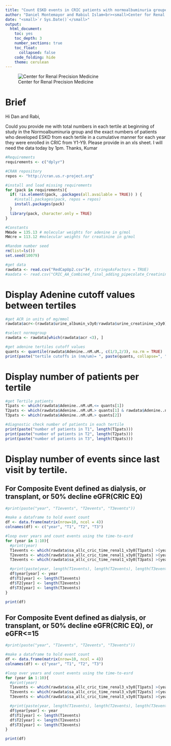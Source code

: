 ```yaml
---
title: "Count ESKD events in CRIC patients with normoalbuminuria grouped by baseline Adenine tertiles"
author: "Daniel Montemayor and Rabiul Islam<br><small>Center for Renal Precision Medicine<br>University of Texas Health San Antonio School of Medicine</small>"
date: "<small>`r Sys.Date()`</small>"
output:
  html_document:
    toc: yes
    toc_depth: 3
    number_sections: true
    toc_float: 
      collapsed: false
    code_folding: hide
    theme: cerulean
---
```


![Center for Renal Precision Medicine](https://dmontemayor.github.io/assets/Long_SOM/horizontal/JPG/UTHSA_Long-SOM_H_CMYK.jpg)

# Brief
Hi Dan and Rabi,
 
Could you provide me with total numbers in each tertile at beginning of study in the Normoalbuminuria group and the exact numbers of patients who developed ESKD from each tertile in a cumulative manner for each year they were enrolled in CRIC from Y1-Y9. Please provide in an xls sheet. I will need the data today by 1pm.
Thanks,
Kumar

```r
#Requirements
requirements <- c("dplyr")

#CRAN repository
repos <- "http://cran.us.r-project.org"

#install and load missing requirements
for (pack in requirements){
  if( !is.element(pack, .packages(all.available = TRUE)) ) {
    #install.packages(pack, repos = repos)
    install.packages(pack)
  }
  library(pack, character.only = TRUE)
}
```

```r
#Constants
MWade = 135.13 # molecular weights for adenine in g/mol
MWcre = 113.12 #molecular weights for creatinine in g/mol

#Random number seed
rm(list=ls())
set.seed(10079)

```

```r
#get data
rawdata <- read.csv("RedCapUp2.csv")#, stringsAsFactors = TRUE)
#aadata <- read.csv("CRIC_AA_Combined_final_adding_pipecolate_Creatinine_Normalized.csv")
```

# Display Adenine cutoff values between tertiles
```r
#get ACR in units of mg/mmol
rawdata$acr<-(rawdata$urine_albumin_v3y0/rawdata$urine_creatinine_v3y0)*1000/88.42

#select normogroup
rawdata <- rawdata[which(rawdata$acr <3), ]

#get adenine tertiles cutoff values
quants <- quantile(rawdata$Adenine..nM.uM., c(1/3,2/3), na.rm = TRUE)
print(paste("tertile cutoffs in (nm/um)= ", paste(quants, collapse=", ")))
```

# Display number of patients per tertile 
```r
#get Tertile patients
T1pats <- which(rawdata$Adenine..nM.uM.<= quants[1])
T2pats <- which(rawdata$Adenine..nM.uM.> quants[1] & rawdata$Adenine..nM.uM.<= quants[2])
T3pats <- which(rawdata$Adenine..nM.uM.> quants[2])

#diagnostic check number of patients in each tertile
print(paste("number of patients in T1", length(T1pats)))
print(paste("number of patients in T2", length(T2pats)))
print(paste("number of patients in T3", length(T3pats)))

```


# Display number of events since last visit by tertile.
## For Composite Event defined as dialysis, or  transplant, or 50% decline eGFR(CRIC EQ)
```r
#print(paste("year", "T1events", "T2events", "T3events"))

#make a dataframe to hold event count
df <- data.frame(matrix(nrow=10, ncol = 4))
colnames(df) <- c("year", "T1", "T2", "T3")

#loop over years and count events using the time-to-esrd
for (year in 1:10){
  #print(year)
  T1events <- which(rawdata$sa_allc_cric_time_renal1_v3y0[T1pats] >(year-1) &rawdata$sa_allc_cric_time_renal1_v3y0[T1pats] <=(year))
  T2events <- which(rawdata$sa_allc_cric_time_renal1_v3y0[T2pats] >(year-1) &rawdata$sa_allc_cric_time_renal1_v3y0[T2pats] <=(year))
  T3events <- which(rawdata$sa_allc_cric_time_renal1_v3y0[T3pats] >(year-1) &rawdata$sa_allc_cric_time_renal1_v3y0[T3pats] <=(year))

  #print(paste(year, length(T1events), length(T2events), length(T3events)))
  df$year[year] <- year
  df$T1[year] <- length(T1events)
  df$T2[year] <- length(T2events)
  df$T3[year] <- length(T3events)
} 

print(df)
```
## For Composite Event defined as dialysis, or  transplant, or 50% decline eGFR(CRIC EQ), or eGFR<=15
```r
#print(paste("year", "T1events", "T2events", "T3events"))

#make a dataframe to hold event count
df <- data.frame(matrix(nrow=10, ncol = 4))
colnames(df) <- c("year", "T1", "T2", "T3")

#loop over years and count events using the time-to-esrd
for (year in 1:10){
  #print(year)
  T1events <- which(rawdata$sa_allc_cric_time_renal3_v3y0[T1pats] >(year-1) &rawdata$sa_allc_cric_time_renal3_v3y0[T1pats] <=(year))
  T2events <- which(rawdata$sa_allc_cric_time_renal3_v3y0[T2pats] >(year-1) &rawdata$sa_allc_cric_time_renal3_v3y0[T2pats] <=(year))
  T3events <- which(rawdata$sa_allc_cric_time_renal3_v3y0[T3pats] >(year-1) &rawdata$sa_allc_cric_time_renal3_v3y0[T3pats] <=(year))

  #print(paste(year, length(T1events), length(T2events), length(T3events)))
  df$year[year] <- year
  df$T1[year] <- length(T1events)
  df$T2[year] <- length(T2events)
  df$T3[year] <- length(T3events)
} 

print(df)
```
